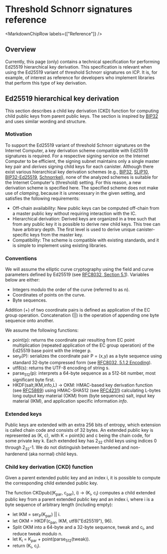 
# Threshold Schnorr signatures reference

<MarkdownChipRow labels={["Reference"]} />

## Overview
Currently, this page (only) contains a technical specification for performing Ed25519 hierarchical key derivation.
This specification is relevant when using the Ed25519 variant of threshold Schnorr signatures on ICP.
It is, for example, of interest as reference for developers who implement libraries that perform this type of key derivation.

## Ed25519 hierarchical key derivation

This section describes a child key derivation (CKD) function for computing child public keys from parent public keys.
The section is inspired by [BIP32](https://github.com/bitcoin/bips/blob/master/bip-0032.mediawiki) and uses similar wording and structure.

### Motivation

To support the Ed25519 variant of threshold Schnorr signatures on the Internet Computer, a key derivation scheme compatible with Ed25519 signatures is required.
For a respective signing service on the Internet Computer to be efficient, the signing subnet maintains only a single master key pair and _derives_ signing child keys for each canister.
Although there exist various hierarchical key derivation schemes (e.g., [BIP32](https://github.com/bitcoin/bips/blob/master/bip-0032.mediawiki), [SLIP10](https://github.com/satoshilabs/slips/blob/master/slip-0010.md), [BIP32-Ed25519](https://input-output-hk.github.io/adrestia/static/Ed25519_BIP.pdf), [Schnorrkel](https://github.com/w3f/schnorrkel)), none of the analyzed schemes is suitable for the Internet Computer's (threshold) setting.
For this reason, a new derivation scheme is specified here.
The specified scheme does not make use of _clamping_, because it is unnecessary in the given setting, and satisfies the following requirements:

- Off-chain availability: New public keys can be computed off-chain from a master public key without requiring interaction with the IC.
- Hierarchical derivation: Derived keys are organized in a tree such that from any public key it is possible to derive new child keys. This tree can have arbitrary depth. The first level is used to derive unique canister-specific keys from the master key.
- Compatibility: The scheme is compatible with existing standards, and it is simple to implement using existing libraries.

### Conventions

We will assume the elliptic curve cryptography using the field and curve parameters defined by Ed25519 (see [RFC8032, Section 5.1](https://datatracker.ietf.org/doc/html/rfc8032#section-5.1)). Variables below are either:

- Integers modulo the order of the curve (referred to as n).
- Coordinates of points on the curve.
- Byte sequences.

Addition (+) of two coordinate pairs is defined as application of the EC group operation.
Concatenation (||) is the operation of appending one byte sequence onto another.

We assume the following functions:

- point(p): returns the coordinate pair resulting from EC point multiplication (repeated application of the EC group operation) of the Ed25519 base point with the integer p.
- ser<sub>P</sub>(P): serializes the coordinate pair P = (x,y) as a byte sequence using standard 32-byte compressed form (see [RFC8032, 5.1.2 Encoding](https://datatracker.ietf.org/doc/html/rfc8032#section-5.1.2)).
- utf8(s): returns the UTF-8 encoding of string s.
- parse<sub>512</sub>(p): interprets a 64-byte sequence as a 512-bit number, most significant byte first.
- HKDF(salt,IKM,info,L) -> OKM: HMAC-based key derivation function (see [RFC5869](https://datatracker.ietf.org/doc/html/rfc5869)) using HMAC-SHA512 (see [RFC4231](https://datatracker.ietf.org/doc/html/rfc4231)) calculating L-bytes long output key material (OKM) from (byte sequences) salt, input key material (IKM), and application specific information *info*.

### Extended keys

Public keys are extended with an extra 256 bits of entropy, which extension is called chain code and consists of 32 bytes.
An extended public key is represented as (K, c), with K = point(k) and c being the chain code, for some private key k.
Each extended key has 2<sub>32</sub> child keys using indices 0 through 2<sub>32</sub>-1.
We do not distinguish between hardened and non-hardenend (aka normal) child keys.

### Child key derivation (CKD) function

Given a parent extended public key and an index i, it is possible to compute the corresponding child extended public key.

The function CKDpub((K<sub>par</sub>, c<sub>par</sub>), i) → (K<sub>i</sub>, c<sub>i</sub>) computes a child extended public key from a parent extended public key and an index i, where i is a byte sequence of arbitrary length (including empty):

- let IKM = ser<sub>P</sub>(K<sub>par</sub>) || i.
- let OKM = HKDF(c<sub>par</sub>, IKM, utf8("Ed25519"), 96).
- Split OKM into a 64-byte and a 32-byte sequence, tweak and c<sub>i</sub>, and reduce tweak modulo n.
- let K<sub>i</sub> = K<sub>par</sub> + point(parse<sub>512</sub>(tweak)).
- return (K<sub>i</sub>, c<sub>i</sub>).